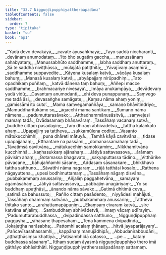 ```yaml
---
title: "33.7 Nigguṇḍipupphiyattheraapadāna"
tableOfContents: false
sidebar:
  order: 7
type: "tipitaka"
basket: "su"
book: "ap1"
---
```



<DynamicBreadcrumb />

<Division number="39" book="ap1" bookNo="20" page="299">

<Paragraph number="3636" type="verses" book="ap1">
_“Yadā devo devakāyā,_  
_cavate āyusaṅkhayā;_  
_Tayo saddā niccharanti,_  
_devānaṃ anumodataṃ._  

</Paragraph>

</Division>
<Division number="40" book="ap1" bookNo="20" page="299">

<Paragraph number="3637" type="verses" book="ap1">
_‘Ito bho sugatiṃ gaccha,_  
_manussānaṃ sahabyataṃ;_  
_Manussabhūto saddhamme,_  
_labha saddhaṃ anuttaraṃ._  

</Paragraph>

</Division>
<Division number="41" book="ap1" bookNo="20" page="299">

<Paragraph number="3638" type="verses" book="ap1">
_Sā te saddhā niviṭṭhāssa,_  
_mūlajātā patiṭṭhitā;_  
_Yāvajīvaṃ asaṃhīrā,_  
_saddhamme suppavedite._  

</Paragraph>

</Division>
<Division number="42" book="ap1" bookNo="20" page="299">

<Paragraph number="3639" type="verses" book="ap1">
_Kāyena kusalaṃ katvā,_  
_vācāya kusalaṃ bahuṃ;_  
_Manasā kusalaṃ katvā,_  
_abyāpajjaṃ nirūpadhiṃ._  

</Paragraph>

</Division>
<Division number="43" book="ap1" bookNo="20" page="299">

<Paragraph number="3640" type="verses" book="ap1">
_Tato opadhikaṃ puññaṃ,_  
_katvā dānena taṃ bahuṃ;_  
_Aññepi macce saddhamme,_  
_brahmacariye nivesaya’._  

</Paragraph>

</Division>
<Division number="44" book="ap1" bookNo="20" page="299">

<Paragraph number="3641" type="verses" book="ap1">
_Imāya anukampāya,_  
_devādevaṃ yadā vidū;_  
_Cavantaṃ anumodanti,_  
_ehi deva punappunaṃ._  

</Paragraph>

</Division>
<Division number="45" book="ap1" bookNo="20" page="299">

<Paragraph number="3642" type="verses" book="ap1">
_‘Saṃvego me tadā āsi,_  
_devasaṅghe samāgate;_  
_Kaṃsu nāma ahaṃ yoniṃ,_  
_gamissāmi ito cuto’._  

</Paragraph>

</Division>
<Division number="46" book="ap1" bookNo="20" page="299">

<Paragraph number="3643" type="verses" book="ap1">
_Mama saṃvegamaññāya,_  
_samaṇo bhāvitindriyo;_  
_Mamuddharitukāmo so,_  
_āgacchi mama santikaṃ._  

</Paragraph>

</Division>
<Division number="47" book="ap1" bookNo="20" page="299">

<Paragraph number="3644" type="verses" book="ap1">
_Sumano nāma nāmena,_  
_padumuttarasāvako;_  
_Atthadhammānusāsitvā,_  
_saṃvejesi mamaṃ tadā._  


</Paragraph>
</Division>

<Paragraph number="3645" type="center" book="ap1">
Dvādasamaṃ bhāṇavāraṃ.


</Paragraph>

<Division number="48" book="ap1" bookNo="20" page="299">

<Paragraph number="3646" type="verses" book="ap1">
_Tassāhaṃ vacanaṃ sutvā,_  
_buddhe cittaṃ pasādayiṃ;_  
_Taṃ dhīraṃ abhivādetvā,_  
_tattha kālaṅkato ahaṃ._  

</Paragraph>

</Division>
<Division number="49" book="ap1" bookNo="20" page="299">

<Paragraph number="3647" type="verses" book="ap1">
_Upapajjiṃ sa tattheva,_  
_sukkamūlena codito;_  
_Vasanto mātukucchimhi,_  
_puna dhāreti mātuyā._  

</Paragraph>

</Division>
<Division number="50" book="ap1" bookNo="20" page="299">

<Paragraph number="3648" type="verses" book="ap1">
_Tamhā kāyā cavitvāna,_  
_tidase upapajjahaṃ;_  
_Etthantare na passāmi,_  
_domanassamahaṃ tadā._  

</Paragraph>

</Division>
<Division number="51" book="ap1" bookNo="20" page="300">

<Paragraph number="3649" type="verses" book="ap1">
_Tāvatiṃsā cavitvāna,_  
_mātukucchiṃ samokkamiṃ;_  
_Nikkhamitvāna kucchimhā,_  
_kaṇhasukkaṃ ajānahaṃ._  

</Paragraph>

</Division>
<Division number="52" book="ap1" bookNo="20" page="300">

<Paragraph number="3650" type="verses" book="ap1">
_Jātiyā sattavassova,_  
_ārāmaṃ pāvisiṃ ahaṃ;_  
_Gotamassa bhagavato,_  
_sakyaputtassa tādino._  

</Paragraph>

</Division>
<Division number="53" book="ap1" bookNo="20" page="300">

<Paragraph number="3651" type="verses" book="ap1">
_Vitthārike pāvacane,_  
_bāhujaññamhi sāsane;_  
_Addasaṃ sāsanakare,_  
_bhikkhavo tattha satthuno._  

</Paragraph>

</Division>
<Division number="54" book="ap1" bookNo="20" page="300">

<Paragraph number="3652" type="verses" book="ap1">
_Sāvatthi nāma nagaraṃ,_  
_rājā tatthāsi kosalo;_  
_Rathena nāgayuttena,_  
_upesi bodhimuttamaṃ._  

</Paragraph>

</Division>
<Division number="55" book="ap1" bookNo="20" page="300">

<Paragraph number="3653" type="verses" book="ap1">
_Tassāhaṃ nāgaṃ disvāna,_  
_pubbakammaṃ anussariṃ;_  
_Añjaliṃ paggahetvāna,_  
_samayaṃ agamāsahaṃ._  

</Paragraph>

</Division>
<Division number="56" book="ap1" bookNo="20" page="300">

<Paragraph number="3654" type="verses" book="ap1">
_Jātiyā sattavassova,_  
_pabbajiṃ anagāriyaṃ;_  
_Yo so buddhaṃ upaṭṭhāsi,_  
_ānando nāma sāvako._  

</Paragraph>

</Division>
<Division number="57" book="ap1" bookNo="20" page="300">

<Paragraph number="3655" type="verses" book="ap1">
_Gatimā dhitimā ceva,_  
_satimā ca bahussuto;_  
_Rañño cittaṃ pasādento,_  
_niyyādesi mahājuti._  

</Paragraph>

</Division>
<Division number="58" book="ap1" bookNo="20" page="300">

<Paragraph number="3656" type="verses" book="ap1">
_Tassāhaṃ dhammaṃ sutvāna,_  
_pubbakammaṃ anussariṃ;_  
_Tattheva ṭhitako santo,_  
_arahattamapāpuṇiṃ._  

</Paragraph>

</Division>
<Division number="59" book="ap1" bookNo="20" page="300">

<Paragraph number="3657" type="verses" book="ap1">
_Ekaṃsaṃ cīvaraṃ katvā,_  
_sire katvāna añjaliṃ;_  
_Sambuddhaṃ abhivādetvā,_  
_imaṃ vācaṃ udīrayiṃ._  

</Paragraph>

</Division>
<Division number="60" book="ap1" bookNo="20" page="300">

<Paragraph number="3658" type="verses" book="ap1">
_‘Padumuttarabuddhassa,_  
_dvipadindassa satthuno;_  
_Nigguṇḍipupphaṃ paggayha,_  
_sīhāsane ṭhapesahaṃ._  

</Paragraph>

</Division>
<Division number="61" book="ap1" bookNo="20" page="300">

<Paragraph number="3659" type="verses" book="ap1">
_Tena kammena dvipadinda,_  
_lokajeṭṭha narāsabha;_  
_Pattomhi acalaṃ ṭhānaṃ,_  
_hitvā jayaparājayaṃ’._  

</Paragraph>

</Division>
<Division number="62" book="ap1" bookNo="20" page="300">

<Paragraph number="3660" type="verses" book="ap1">
_Pañcavīsasahassamhi,_  
_kappānaṃ manujādhipā;_  
_Abbudanirabbudāni,_  
_aṭṭhaṭṭhāsiṃsu khattiyā._  

</Paragraph>

</Division>
<Division number="63" book="ap1" bookNo="20" page="300">

<Paragraph number="3661" type="verses" book="ap1">
_Paṭisambhidā catasso,_  
_ …pe… _  
_kataṃ buddhassa sāsanaṃ”._  

</Paragraph>

<Paragraph number="3662" book="ap1">
Itthaṃ sudaṃ āyasmā nigguṇḍipupphiyo thero imā gāthāyo abhāsitthāti.

</Paragraph>
</Division>

<Paragraph number="3663" type="center" book="ap1">
Nigguṇḍipupphiyattherassāpadānaṃ sattamaṃ.
</Paragraph>